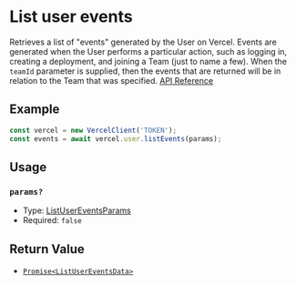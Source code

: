# List user events

Retrieves a list of "events" generated by the User on Vercel. Events are generated when the User performs a particular action, such as logging in, creating a deployment, and joining a Team (just to name a few). When the `teamId` parameter is supplied, then the events that are returned will be in relation to the Team that was specified.
[API Reference](https://vercel.com/docs/rest-api/endpoints#list-user-events)

## Example

```js
const vercel = new VercelClient('TOKEN');
const events = await vercel.user.listEvents(params);
```

## Usage

### `params?`

- Type: [ListUserEventsParams](/docs/types/user/ListUserEventParams)
- Required: `false`

## Return Value

- [`Promise<ListUserEventsData>`](/docs/types/user/ListUserEventsData)
